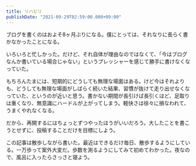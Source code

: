 ```yaml
---
title: リハビリ
publishDate: "2021-09-29T02:59:00.000+09:00"
---
```


ブログを書くのはおよそ8ヶ月ぶりになる。僕にとっては、それなりに長らく書かなかったことになる。

いろいろと忙しかった。だけど、それ自体が理由なのではなくて、「今はブログなんか書いている場合じゃない」というプレッシャーを感じて勝手に書けなくなっていた。

もちろんたまには、短期的にどうしても無理な場面はある。けど今はそれよりも、どうしても無理な場面がしばらく続いた結果、習慣が抜けて走り出せなくなっていた、というのが近いと思う。書かない期間が長引けば長引くほど、足取りは重くなり、無意識にハードルが上がってしまう。軽快さは徐々に損なわれて、うまくやれなくなる。

だから、再開するにはちょっとずつやったほうがいいだろう。大したことを書こうとせずに、投稿することだけを目標にしよう。

この記事は散歩しながら書いた。最近はできるだけ毎日、散歩するようにしている。一万歩って案外大変だ。歩数を測るようにしてみて初めてわかった。夜なので、風呂に入ったらさっさと寝よう。

